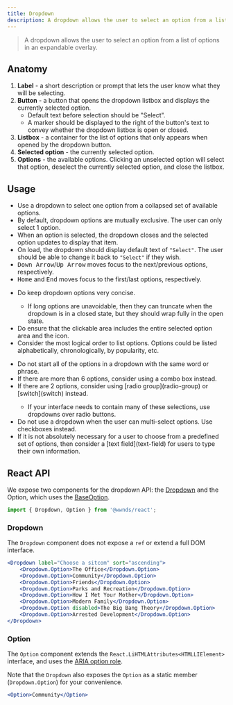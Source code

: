 ```yaml
---
title: Dropdown
description: A dropdown allows the user to select an option from a list of options in an expandable overlay.
---
```



> A dropdown allows the user to select an option from a list of options in an expandable overlay.

## Anatomy

1. **Label** - a short description or prompt that lets the user know what they will be selecting.
1. **Button** - a button that opens the dropdown listbox and displays the currently selected option.
	- Default text before selection should be "Select".
	- A marker should be displayed to the right of the button's text to convey whether the dropdown listbox is open or closed.
1. **Listbox** - a container for the list of options that only appears when opened by the dropdown button.
1. **Selected option** - the currently selected option.
1. **Options** - the available options. Clicking an unselected option will select that option, deselect the currently selected option, and close the listbox.

## Usage

- Use a dropdown to select one option from a collapsed set of available options.
- By default, dropdown options are mutually exclusive. The user can only select 1 option.
- When an option is selected, the dropdown closes and the selected option updates to display that item.
- On load, the dropdown should display default text of `"Select"`. The user should be able to change it back to `"Select"` if they wish.
- <kbd>Down Arrow</kbd>/<kbd>Up Arrow</kbd> moves focus to the next/previous options, respectively.
- <kbd>Home</kbd> and <kbd>End</kbd> moves focus to the first/last options, respectively.

<CalloutSuccess title="Do">
	<ul>
		<li>Do keep dropdown options very concise.</li>
		<ul>
			<li>If long options are unavoidable, then they can truncate when the dropdown is in a closed state, but they should wrap fully in the open state.</li>
		</ul>
		<li>Do ensure that the clickable area includes the entire selected option area and the icon.</li>
		<li>Consider the most logical order to list options. Options could be listed alphabetically, chronologically, by popularity, etc.</li>
	</ul>
</CalloutSuccess>

<CalloutError title="Don't">
	<ul>	
		<li>Do not start all of the options in a dropdown with the same word or phrase.</li>
		<li>If there are more than 6 options, consider using a combo box instead.</li>
		<li>If there are 2 options, consider using [radio group](radio-group) or [switch](switch) instead.</li>
		<ul>
			<li>If your interface needs to contain many of these selections, use dropdowns over radio buttons.</li>
		</ul>
		<li>Do not use a dropdown when the user can multi-select options. Use checkboxes instead.</li>
		<li>If it is not absolutely necessary for a user to choose from a predefined set of options, then consider a [text field](text-field) for users to type their own information.</li>
	</ul>
</CalloutError>

## React API

We expose two components for the dropdown API: the [Dropdown](https://github.com/wwnorton/design-system/tree/main/packages/react/src/components/Dropdown)
and the Option, which uses the [BaseOption](https://github.com/wwnorton/design-system/tree/main/packages/react/src/components/BaseOption).

```js
import { Dropdown, Option } from '@wwnds/react';
```

### Dropdown

The `Dropdown` component does not expose a `ref` or extend a full DOM interface.

```jsx live
<Dropdown label="Choose a sitcom" sort="ascending">
	<Dropdown.Option>The Office</Dropdown.Option>
	<Dropdown.Option>Community</Dropdown.Option>
	<Dropdown.Option>Friends</Dropdown.Option>
	<Dropdown.Option>Parks and Recreation</Dropdown.Option>
	<Dropdown.Option>How I Met Your Mother</Dropdown.Option>
	<Dropdown.Option>Modern Family</Dropdown.Option>
	<Dropdown.Option disabled>The Big Bang Theory</Dropdown.Option>
	<Dropdown.Option>Arrested Development</Dropdown.Option>
</Dropdown>
```

<PropsTable from={Dropdown} />

### Option

The `Option` component extends the `React.LiHTMLAttributes<HTMLLIElement>` interface, and uses the [ARIA option role](https://www.w3.org/TR/wai-aria/#option).

Note that the `Dropdown` also exposes the `Option` as a static member (`Dropdown.Option`) for your convenience.

```jsx live
<Option>Community</Option>
```

<PropsTable from={Option} />
